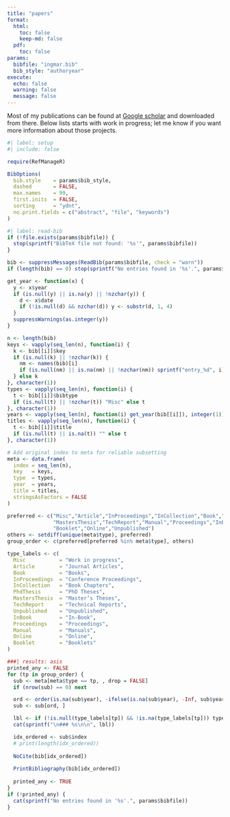```yaml
---
title: "papers"
format:
  html:
    toc: false
    keep-md: false
  pdf:
    toc: false
params:
  bibfile: "ingmar.bib"
  bib_style: "authoryear"
execute:
  echo: false
  warning: false
  message: false
---
```


Most of my publications can be found at [Google scholar](https://scholar.google.com/citations?user=VcrhCsgAAAAJ&hl=en) and downloaded from there. Below lists starts with work in progress; let me know if you want more information about those projects.

```r
#| label: setup
#| include: false

require(RefManageR)

BibOptions(
  bib.style    = params$bib_style,
  dashed       = FALSE,
  max.names    = 99,
  first.inits  = FALSE,
  sorting      = "ydnt",
  no.print.fields = c("abstract", "file", "keywords")
)
```

```r
#| label: read-bib
if (!file.exists(params$bibfile)) {
  stop(sprintf("BibTeX file not found: '%s'", params$bibfile))
}

bib <- suppressMessages(ReadBib(params$bibfile, check = "warn"))
if (length(bib) == 0) stop(sprintf("No entries found in '%s'.", params$bibfile))

get_year <- function(x) {
  y <- x$year
  if (is.null(y) || is.na(y) || !nzchar(y)) {
    d <- x$date
    if (!is.null(d) && nzchar(d)) y <- substr(d, 1, 4)
  }
  suppressWarnings(as.integer(y))
}

n <- length(bib)
keys <- vapply(seq_len(n), function(i) {
  k <- bib[[i]]$key
  if (is.null(k) || !nzchar(k)) {
    nm <- names(bib)[i]
    if (is.null(nm) || is.na(nm) || !nzchar(nm)) sprintf("entry_%d", i) else nm
  } else k
}, character(1))
types <- vapply(seq_len(n), function(i) {
  t <- bib[[i]]$bibtype
  if (is.null(t) || !nzchar(t)) "Misc" else t
}, character(1))
years <- vapply(seq_len(n), function(i) get_year(bib[[i]]), integer(1))
titles <- vapply(seq_len(n), function(i) {
  t <- bib[[i]]$title
  if (is.null(t) || is.na(t)) "" else t
}, character(1))

# Add original index to meta for reliable subsetting
meta <- data.frame(
  index = seq_len(n),
  key   = keys,
  type  = types,
  year  = years,
  title = titles,
  stringsAsFactors = FALSE
)

preferred <- c("Misc","Article","InProceedings","InCollection","Book","PhdThesis",
               "MastersThesis","TechReport","Manual","Proceedings","InBook",
               "Booklet","Online","Unpublished")
others <- setdiff(unique(meta$type), preferred)
group_order <- c(preferred[preferred %in% meta$type], others)

type_labels <- c(
  Misc           = "Work in progress",
  Article        = "Journal Articles",
  Book           = "Books",
  InProceedings  = "Conference Proceedings",
  InCollection   = "Book Chapters",
  PhdThesis      = "PhD Theses",
  MastersThesis  = "Master’s Theses",
  TechReport     = "Technical Reports",
  Unpublished    = "Unpublished",
  InBook         = "In-Book",
  Proceedings    = "Proceedings",
  Manual         = "Manuals",
  Online         = "Online",
  Booklet        = "Booklets"
)
```

```r
###| results: asis
printed_any <- FALSE
for (tp in group_order) {
  sub <- meta[meta$type == tp, , drop = FALSE]
  if (nrow(sub) == 0) next

  ord <- order(is.na(sub$year), -ifelse(is.na(sub$year), -Inf, sub$year), sub$title)
  sub <- sub[ord, ]

  lbl <- if (!is.null(type_labels[tp]) && !is.na(type_labels[tp])) type_labels[tp] else tp
  cat(sprintf("\n### %s\n\n", lbl))

  idx_ordered <- sub$index
  # print(length(idx_ordered))
  
  NoCite(bib[idx_ordered])
  
  PrintBibliography(bib[idx_ordered])
  
  printed_any <- TRUE
}
if (!printed_any) {
  cat(sprintf("No entries found in '%s'.", params$bibfile))
}
```
